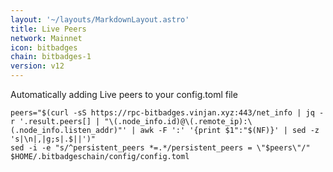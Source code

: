 ```yaml
---
layout: '~/layouts/MarkdownLayout.astro'
title: Live Peers
network: Mainnet
icon: bitbadges
chain: bitbadges-1
version: v12
---
```

Automatically adding Live peers to your config.toml file
```
peers="$(curl -sS https://rpc-bitbadges.vinjan.xyz:443/net_info | jq -r '.result.peers[] | "\(.node_info.id)@\(.remote_ip):\(.node_info.listen_addr)"' | awk -F ':' '{print $1":"$(NF)}' | sed -z 's|\n|,|g;s|.$||')"
sed -i -e "s/^persistent_peers *=.*/persistent_peers = \"$peers\"/" $HOME/.bitbadgeschain/config/config.toml
```
